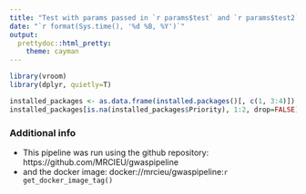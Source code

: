 ```yaml
---
title: "Test with params passed in `r params$test` and `r params$test2`"
date: "`r format(Sys.time(), '%d %B, %Y')`"
output:
  prettydoc::html_pretty:
    theme: cayman
---
```

```r
library(vroom)
library(dplyr, quietly=T)
```
```r
installed_packages <- as.data.frame(installed.packages()[, c(1, 3:4)])
installed_packages[is.na(installed_packages$Priority), 1:2, drop=FALSE]
```
### Additional info

* This pipeline was run using the github repository: https://github.com/MRCIEU/gwaspipeline
* and the docker image: docker://mrcieu/gwaspipeline:`r get_docker_image_tag()`
